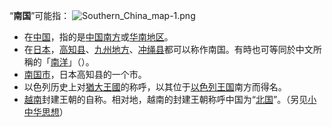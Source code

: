 “'''南国'''”可能指：
[[File:Southern_China_map-1.png|thumb]]
*在[[中国|中国]]，指的是[[中国南方|中国南方]]或[[华南地区|华南地区]]。
*在[[日本|日本]]，[[高知县|高知县]]、[[九州地方|九州地方]]、[[冲绳县|冲绳县]]都可以称作南国。有時也可等同於中文所稱的「[[南洋|南洋]]」（{{link-ja|南洋幻想|南洋幻想}}）。
*[[南国市|南国市]]，日本高知县的一个市。
*以色列历史上对[[猶大王國|猶大王國]]的称呼，以其位于[[以色列王国_(后期)|以色列王国]]南方而得名。
*[[越南|越南]]封建王朝的自称。相对地，越南的封建王朝称呼中国为“[[北国|北国]]”。（另见[[小中华思想|小中华思想]]）

{{Disambig|cat=二字地名消歧义}}
